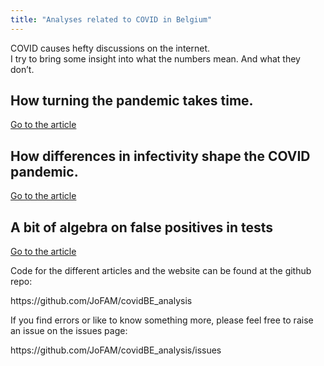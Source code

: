 ```yaml
---
title: "Analyses related to COVID in Belgium"
---
```


<p class = "lead">
COVID causes hefty discussions on the internet. 
<br>
I try to bring some insight into what the numbers mean. And what they don't.
</p>

<div class="jumbotron">
  <h2>How turning the pandemic takes time.</h2>
  
  <p><a href="LagInPeaks.html" class="btn btn-primary btn-lg" role="button">Go to the article</a>
</div>

<div class="jumbotron">
  <h2>How differences in infectivity shape the COVID pandemic.</h2>
  
  <p><a href="Overdispersion.html" class="btn btn-primary btn-lg" role="button">Go to the article</a>
</div>

<div class="jumbotron">
  <h2>A bit of algebra on false positives in tests</h2>
  
  <p><a href="FalseDiscoveryRate.html" class="btn btn-primary btn-lg" role="button">Go to the article</a>
</div>

Code for the different articles and the website can be found at the github repo:

https://github.com/JoFAM/covidBE_analysis

If you find errors or like to know something more, please feel free to raise an issue on the issues page:

https://github.com/JoFAM/covidBE_analysis/issues
